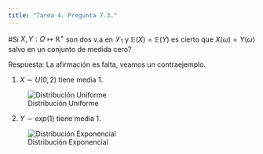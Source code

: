 ```yaml
---
title: "Tarea 4. Pregunta 7.3."
---
```

#Si $X,Y: \Omega \longmapsto \mathbb{R}^+$ son dos v.a.en $\mathscr{L}_1$ y $\mathbb{E}(X) = \mathbb{E}(Y)$ es cierto que $X(\omega) = Y(\omega)$ salvo en un conjunto de medida cero? 

Respuesta: La afirmación es falta, veamos un contraejemplo.

1. $X \sim U(0,2)$ tiene media 1.

![Distribución Uniforme](distunif02.png)

2. $Y \sim exp(1)$ tiene media 1.

![Distribución Exponencial](distexp1.png)
